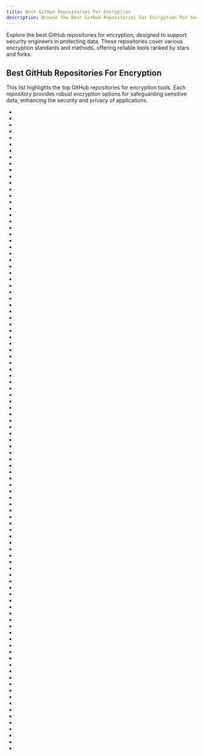 ```yaml
---
title: Best GitHub Repositories For Encryption
description: Browse The Best GitHub Repositories For Encryption For Security Engineers. Our Repos List Are Curated Then Ranked By Stars And Forks.
---
```


Explore the best GitHub repositories for encryption, designed to support security engineers in protecting data. These repositories cover various encryption standards and methods, offering reliable tools ranked by stars and forks.

## Best GitHub Repositories For Encryption

This list highlights the top GitHub repositories for encryption tools. Each repository provides robust encryption options for safeguarding sensitive data, enhancing the security and privacy of applications.

- <Badge owner="rclone" repoName="rclone" stars="https://img.shields.io/github/stars/rclone/rclone?style=flat&logoSize=auto" forks="https://img.shields.io/github/forks/rclone/rclone?style=flat&logoSize=auto"/>
- <Badge owner="spacedriveapp" repoName="spacedrive" stars="https://img.shields.io/github/stars/spacedriveapp/spacedrive?style=flat&logoSize=auto" forks="https://img.shields.io/github/forks/spacedriveapp/spacedrive?style=flat&logoSize=auto"/>
- <Badge owner="hashicorp" repoName="vault" stars="https://img.shields.io/github/stars/hashicorp/vault?style=flat&logoSize=auto" forks="https://img.shields.io/github/forks/hashicorp/vault?style=flat&logoSize=auto"/>
- <Badge owner="gchq" repoName="CyberChef" stars="https://img.shields.io/github/stars/gchq/CyberChef?style=flat&logoSize=auto" forks="https://img.shields.io/github/forks/gchq/CyberChef?style=flat&logoSize=auto"/>
- <Badge owner="trailofbits" repoName="algo" stars="https://img.shields.io/github/stars/trailofbits/algo?style=flat&logoSize=auto" forks="https://img.shields.io/github/forks/trailofbits/algo?style=flat&logoSize=auto"/>
- <Badge owner="openssl" repoName="openssl" stars="https://img.shields.io/github/stars/openssl/openssl?style=flat&logoSize=auto" forks="https://img.shields.io/github/forks/openssl/openssl?style=flat&logoSize=auto"/>
- <Badge owner="hwdsl2" repoName="setup-ipsec-vpn" stars="https://img.shields.io/github/stars/hwdsl2/setup-ipsec-vpn?style=flat&logoSize=auto" forks="https://img.shields.io/github/forks/hwdsl2/setup-ipsec-vpn?style=flat&logoSize=auto"/>
- <Badge owner="seaweedfs" repoName="seaweedfs" stars="https://img.shields.io/github/stars/seaweedfs/seaweedfs?style=flat&logoSize=auto" forks="https://img.shields.io/github/forks/seaweedfs/seaweedfs?style=flat&logoSize=auto"/>
- <Badge owner="Ciphey" repoName="Ciphey" stars="https://img.shields.io/github/stars/Ciphey/Ciphey?style=flat&logoSize=auto" forks="https://img.shields.io/github/forks/Ciphey/Ciphey?style=flat&logoSize=auto"/>
- <Badge owner="amark" repoName="gun" stars="https://img.shields.io/github/stars/amark/gun?style=flat&logoSize=auto" forks="https://img.shields.io/github/forks/amark/gun?style=flat&logoSize=auto"/>
- <Badge owner="FiloSottile" repoName="age" stars="https://img.shields.io/github/stars/FiloSottile/age?style=flat&logoSize=auto" forks="https://img.shields.io/github/forks/FiloSottile/age?style=flat&logoSize=auto"/>
- <Badge owner="ente-io" repoName="ente" stars="https://img.shields.io/github/stars/ente-io/ente?style=flat&logoSize=auto" forks="https://img.shields.io/github/forks/ente-io/ente?style=flat&logoSize=auto"/>
- <Badge owner="txthinking" repoName="brook" stars="https://img.shields.io/github/stars/txthinking/brook?style=flat&logoSize=auto" forks="https://img.shields.io/github/forks/txthinking/brook?style=flat&logoSize=auto"/>
- <Badge owner="angristan" repoName="openvpn-install" stars="https://img.shields.io/github/stars/angristan/openvpn-install?style=flat&logoSize=auto" forks="https://img.shields.io/github/forks/angristan/openvpn-install?style=flat&logoSize=auto"/>
- <Badge owner="cryptomator" repoName="cryptomator" stars="https://img.shields.io/github/stars/cryptomator/cryptomator?style=flat&logoSize=auto" forks="https://img.shields.io/github/forks/cryptomator/cryptomator?style=flat&logoSize=auto"/>
- <Badge owner="borgbackup" repoName="borg" stars="https://img.shields.io/github/stars/borgbackup/borg?style=flat&logoSize=auto" forks="https://img.shields.io/github/forks/borgbackup/borg?style=flat&logoSize=auto"/>
- <Badge owner="duplicati" repoName="duplicati" stars="https://img.shields.io/github/stars/duplicati/duplicati?style=flat&logoSize=auto" forks="https://img.shields.io/github/forks/duplicati/duplicati?style=flat&logoSize=auto"/>
- <Badge owner="alexanderepstein" repoName="Bash-Snippets" stars="https://img.shields.io/github/stars/alexanderepstein/Bash-Snippets?style=flat&logoSize=auto" forks="https://img.shields.io/github/forks/alexanderepstein/Bash-Snippets?style=flat&logoSize=auto"/>
- <Badge owner="Laverna" repoName="laverna" stars="https://img.shields.io/github/stars/Laverna/laverna?style=flat&logoSize=auto" forks="https://img.shields.io/github/forks/Laverna/laverna?style=flat&logoSize=auto"/>
- <Badge owner="beemdevelopment" repoName="Aegis" stars="https://img.shields.io/github/stars/beemdevelopment/Aegis?style=flat&logoSize=auto" forks="https://img.shields.io/github/forks/beemdevelopment/Aegis?style=flat&logoSize=auto"/>
- <Badge owner="mailpile" repoName="Mailpile" stars="https://img.shields.io/github/stars/mailpile/Mailpile?style=flat&logoSize=auto" forks="https://img.shields.io/github/forks/mailpile/Mailpile?style=flat&logoSize=auto"/>
- <Badge owner="AGWA" repoName="git-crypt" stars="https://img.shields.io/github/stars/AGWA/git-crypt?style=flat&logoSize=auto" forks="https://img.shields.io/github/forks/AGWA/git-crypt?style=flat&logoSize=auto"/>
- <Badge owner="ValveSoftware" repoName="GameNetworkingSockets" stars="https://img.shields.io/github/stars/ValveSoftware/GameNetworkingSockets?style=flat&logoSize=auto" forks="https://img.shields.io/github/forks/ValveSoftware/GameNetworkingSockets?style=flat&logoSize=auto"/>
- <Badge owner="drwetter" repoName="testssl.sh" stars="https://img.shields.io/github/stars/drwetter/testssl.sh?style=flat&logoSize=auto" forks="https://img.shields.io/github/forks/drwetter/testssl.sh?style=flat&logoSize=auto"/>
- <Badge owner="kopia" repoName="kopia" stars="https://img.shields.io/github/stars/kopia/kopia?style=flat&logoSize=auto" forks="https://img.shields.io/github/forks/kopia/kopia?style=flat&logoSize=auto"/>
- <Badge owner="berty" repoName="berty" stars="https://img.shields.io/github/stars/berty/berty?style=flat&logoSize=auto" forks="https://img.shields.io/github/forks/berty/berty?style=flat&logoSize=auto"/>
- <Badge owner="simplex-chat" repoName="simplex-chat" stars="https://img.shields.io/github/stars/simplex-chat/simplex-chat?style=flat&logoSize=auto" forks="https://img.shields.io/github/forks/simplex-chat/simplex-chat?style=flat&logoSize=auto"/>
- <Badge owner="robinmoisson" repoName="staticrypt" stars="https://img.shields.io/github/stars/robinmoisson/staticrypt?style=flat&logoSize=auto" forks="https://img.shields.io/github/forks/robinmoisson/staticrypt?style=flat&logoSize=auto"/>
- <Badge owner="timvisee" repoName="ffsend" stars="https://img.shields.io/github/stars/timvisee/ffsend?style=flat&logoSize=auto" forks="https://img.shields.io/github/forks/timvisee/ffsend?style=flat&logoSize=auto"/>
- <Badge owner="veracrypt" repoName="VeraCrypt" stars="https://img.shields.io/github/stars/veracrypt/VeraCrypt?style=flat&logoSize=auto" forks="https://img.shields.io/github/forks/veracrypt/VeraCrypt?style=flat&logoSize=auto"/>
- <Badge owner="travist" repoName="jsencrypt" stars="https://img.shields.io/github/stars/travist/jsencrypt?style=flat&logoSize=auto" forks="https://img.shields.io/github/forks/travist/jsencrypt?style=flat&logoSize=auto"/>
- <Badge owner="hwdsl2" repoName="docker-ipsec-vpn-server" stars="https://img.shields.io/github/stars/hwdsl2/docker-ipsec-vpn-server?style=flat&logoSize=auto" forks="https://img.shields.io/github/forks/hwdsl2/docker-ipsec-vpn-server?style=flat&logoSize=auto"/>
- <Badge owner="sqlcipher" repoName="sqlcipher" stars="https://img.shields.io/github/stars/sqlcipher/sqlcipher?style=flat&logoSize=auto" forks="https://img.shields.io/github/forks/sqlcipher/sqlcipher?style=flat&logoSize=auto"/>
- <Badge owner="sigalor" repoName="whatsapp-web-reveng" stars="https://img.shields.io/github/stars/sigalor/whatsapp-web-reveng?style=flat&logoSize=auto" forks="https://img.shields.io/github/forks/sigalor/whatsapp-web-reveng?style=flat&logoSize=auto"/>
- <Badge owner="tutao" repoName="tutanota" stars="https://img.shields.io/github/stars/tutao/tutanota?style=flat&logoSize=auto" forks="https://img.shields.io/github/forks/tutao/tutanota?style=flat&logoSize=auto"/>
- <Badge owner="sobolevn" repoName="awesome-cryptography" stars="https://img.shields.io/github/stars/sobolevn/awesome-cryptography?style=flat&logoSize=auto" forks="https://img.shields.io/github/forks/sobolevn/awesome-cryptography?style=flat&logoSize=auto"/>
- <Badge owner="purocean" repoName="yn" stars="https://img.shields.io/github/stars/purocean/yn?style=flat&logoSize=auto" forks="https://img.shields.io/github/forks/purocean/yn?style=flat&logoSize=auto"/>
- <Badge owner="ldqk" repoName="Masuit.Tools" stars="https://img.shields.io/github/stars/ldqk/Masuit.Tools?style=flat&logoSize=auto" forks="https://img.shields.io/github/forks/ldqk/Masuit.Tools?style=flat&logoSize=auto"/>
- <Badge owner="guanzhi" repoName="GmSSL" stars="https://img.shields.io/github/stars/guanzhi/GmSSL?style=flat&logoSize=auto" forks="https://img.shields.io/github/forks/guanzhi/GmSSL?style=flat&logoSize=auto"/>
- <Badge owner="TheLocehiliosan" repoName="yadm" stars="https://img.shields.io/github/stars/TheLocehiliosan/yadm?style=flat&logoSize=auto" forks="https://img.shields.io/github/forks/TheLocehiliosan/yadm?style=flat&logoSize=auto"/>
- <Badge owner="backup" repoName="backup" stars="https://img.shields.io/github/stars/backup/backup?style=flat&logoSize=auto" forks="https://img.shields.io/github/forks/backup/backup?style=flat&logoSize=auto"/>
- <Badge owner="qTox" repoName="qTox" stars="https://img.shields.io/github/stars/qTox/qTox?style=flat&logoSize=auto" forks="https://img.shields.io/github/forks/qTox/qTox?style=flat&logoSize=auto"/>
- <Badge owner="aws" repoName="s2n-tls" stars="https://img.shields.io/github/stars/aws/s2n-tls?style=flat&logoSize=auto" forks="https://img.shields.io/github/forks/aws/s2n-tls?style=flat&logoSize=auto"/>
- <Badge owner="build-trust" repoName="ockam" stars="https://img.shields.io/github/stars/build-trust/ockam?style=flat&logoSize=auto" forks="https://img.shields.io/github/forks/build-trust/ockam?style=flat&logoSize=auto"/>
- <Badge owner="peazip" repoName="PeaZip" stars="https://img.shields.io/github/stars/peazip/PeaZip?style=flat&logoSize=auto" forks="https://img.shields.io/github/forks/peazip/PeaZip?style=flat&logoSize=auto"/>
- <Badge owner="buttercup" repoName="buttercup-desktop" stars="https://img.shields.io/github/stars/buttercup/buttercup-desktop?style=flat&logoSize=auto" forks="https://img.shields.io/github/forks/buttercup/buttercup-desktop?style=flat&logoSize=auto"/>
- <Badge owner="charles2gan" repoName="GDA-android-reversing-Tool" stars="https://img.shields.io/github/stars/charles2gan/GDA-android-reversing-Tool?style=flat&logoSize=auto" forks="https://img.shields.io/github/forks/charles2gan/GDA-android-reversing-Tool?style=flat&logoSize=auto"/>
- <Badge owner="isar" repoName="hive" stars="https://img.shields.io/github/stars/isar/hive?style=flat&logoSize=auto" forks="https://img.shields.io/github/forks/isar/hive?style=flat&logoSize=auto"/>
- <Badge owner="orhanobut" repoName="hawk" stars="https://img.shields.io/github/stars/orhanobut/hawk?style=flat&logoSize=auto" forks="https://img.shields.io/github/forks/orhanobut/hawk?style=flat&logoSize=auto"/>
- <Badge owner="defuse" repoName="php-encryption" stars="https://img.shields.io/github/stars/defuse/php-encryption?style=flat&logoSize=auto" forks="https://img.shields.io/github/forks/defuse/php-encryption?style=flat&logoSize=auto"/>
- <Badge owner="sobolevn" repoName="git-secret" stars="https://img.shields.io/github/stars/sobolevn/git-secret?style=flat&logoSize=auto" forks="https://img.shields.io/github/forks/sobolevn/git-secret?style=flat&logoSize=auto"/>
- <Badge owner="smallstep" repoName="cli" stars="https://img.shields.io/github/stars/smallstep/cli?style=flat&logoSize=auto" forks="https://img.shields.io/github/forks/smallstep/cli?style=flat&logoSize=auto"/>
- <Badge owner="microsoft" repoName="SEAL" stars="https://img.shields.io/github/stars/microsoft/SEAL?style=flat&logoSize=auto" forks="https://img.shields.io/github/forks/microsoft/SEAL?style=flat&logoSize=auto"/>
- <Badge owner="rfjakob" repoName="gocryptfs" stars="https://img.shields.io/github/stars/rfjakob/gocryptfs?style=flat&logoSize=auto" forks="https://img.shields.io/github/forks/rfjakob/gocryptfs?style=flat&logoSize=auto"/>
- <Badge owner="google" repoName="fully-homomorphic-encryption" stars="https://img.shields.io/github/stars/google/fully-homomorphic-encryption?style=flat&logoSize=auto" forks="https://img.shields.io/github/forks/google/fully-homomorphic-encryption?style=flat&logoSize=auto"/>
- <Badge owner="henryboldi" repoName="felony" stars="https://img.shields.io/github/stars/henryboldi/felony?style=flat&logoSize=auto" forks="https://img.shields.io/github/forks/henryboldi/felony?style=flat&logoSize=auto"/>
- <Badge owner="gildas-lormeau" repoName="zip.js" stars="https://img.shields.io/github/stars/gildas-lormeau/zip.js?style=flat&logoSize=auto" forks="https://img.shields.io/github/forks/gildas-lormeau/zip.js?style=flat&logoSize=auto"/>
- <Badge owner="jtesta" repoName="ssh-audit" stars="https://img.shields.io/github/stars/jtesta/ssh-audit?style=flat&logoSize=auto" forks="https://img.shields.io/github/forks/jtesta/ssh-audit?style=flat&logoSize=auto"/>
- <Badge owner="RNCryptor" repoName="RNCryptor" stars="https://img.shields.io/github/stars/RNCryptor/RNCryptor?style=flat&logoSize=auto" forks="https://img.shields.io/github/forks/RNCryptor/RNCryptor?style=flat&logoSize=auto"/>
- <Badge owner="kjur" repoName="jsrsasign" stars="https://img.shields.io/github/stars/kjur/jsrsasign?style=flat&logoSize=auto" forks="https://img.shields.io/github/forks/kjur/jsrsasign?style=flat&logoSize=auto"/>
- <Badge owner="PiotrMachowski" repoName="Xiaomi-cloud-tokens-extractor" stars="https://img.shields.io/github/stars/PiotrMachowski/Xiaomi-cloud-tokens-extractor?style=flat&logoSize=auto" forks="https://img.shields.io/github/forks/PiotrMachowski/Xiaomi-cloud-tokens-extractor?style=flat&logoSize=auto"/>
- <Badge owner="homenc" repoName="HElib" stars="https://img.shields.io/github/stars/homenc/HElib?style=flat&logoSize=auto" forks="https://img.shields.io/github/forks/homenc/HElib?style=flat&logoSize=auto"/>
- <Badge owner="ChatSecure" repoName="ChatSecure-iOS" stars="https://img.shields.io/github/stars/ChatSecure/ChatSecure-iOS?style=flat&logoSize=auto" forks="https://img.shields.io/github/forks/ChatSecure/ChatSecure-iOS?style=flat&logoSize=auto"/>
- <Badge owner="privacytools" repoName="privacytools.io" stars="https://img.shields.io/github/stars/privacytools/privacytools.io?style=flat&logoSize=auto" forks="https://img.shields.io/github/forks/privacytools/privacytools.io?style=flat&logoSize=auto"/>
- <Badge owner="facebookarchive" repoName="conceal" stars="https://img.shields.io/github/stars/facebookarchive/conceal?style=flat&logoSize=auto" forks="https://img.shields.io/github/forks/facebookarchive/conceal?style=flat&logoSize=auto"/>
- <Badge owner="arthepsy" repoName="ssh-audit" stars="https://img.shields.io/github/stars/arthepsy/ssh-audit?style=flat&logoSize=auto" forks="https://img.shields.io/github/forks/arthepsy/ssh-audit?style=flat&logoSize=auto"/>
- <Badge owner="stefanesser" repoName="dumpdecrypted" stars="https://img.shields.io/github/stars/stefanesser/dumpdecrypted?style=flat&logoSize=auto" forks="https://img.shields.io/github/forks/stefanesser/dumpdecrypted?style=flat&logoSize=auto"/>
- <Badge owner="ulisesbocchio" repoName="jasypt-spring-boot" stars="https://img.shields.io/github/stars/ulisesbocchio/jasypt-spring-boot?style=flat&logoSize=auto" forks="https://img.shields.io/github/forks/ulisesbocchio/jasypt-spring-boot?style=flat&logoSize=auto"/>
- <Badge owner="privacyguides" repoName="privacyguides.org" stars="https://img.shields.io/github/stars/privacyguides/privacyguides.org?style=flat&logoSize=auto" forks="https://img.shields.io/github/forks/privacyguides/privacyguides.org?style=flat&logoSize=auto"/>
- <Badge owner="str4d" repoName="rage" stars="https://img.shields.io/github/stars/str4d/rage?style=flat&logoSize=auto" forks="https://img.shields.io/github/forks/str4d/rage?style=flat&logoSize=auto"/>
- <Badge owner="x2on" repoName="OpenSSL-for-iPhone" stars="https://img.shields.io/github/stars/x2on/OpenSSL-for-iPhone?style=flat&logoSize=auto" forks="https://img.shields.io/github/forks/x2on/OpenSSL-for-iPhone?style=flat&logoSize=auto"/>
- <Badge owner="HACKERALERT" repoName="Picocrypt" stars="https://img.shields.io/github/stars/HACKERALERT/Picocrypt?style=flat&logoSize=auto" forks="https://img.shields.io/github/forks/HACKERALERT/Picocrypt?style=flat&logoSize=auto"/>
- <Badge owner="atomashpolskiy" repoName="bt" stars="https://img.shields.io/github/stars/atomashpolskiy/bt?style=flat&logoSize=auto" forks="https://img.shields.io/github/forks/atomashpolskiy/bt?style=flat&logoSize=auto"/>
- <Badge owner="wolfSSL" repoName="wolfssl" stars="https://img.shields.io/github/stars/wolfSSL/wolfssl?style=flat&logoSize=auto" forks="https://img.shields.io/github/forks/wolfSSL/wolfssl?style=flat&logoSize=auto"/>
- <Badge owner="sh-dv" repoName="hat.sh" stars="https://img.shields.io/github/stars/sh-dv/hat.sh?style=flat&logoSize=auto" forks="https://img.shields.io/github/forks/sh-dv/hat.sh?style=flat&logoSize=auto"/>
- <Badge owner="pglombardo" repoName="PasswordPusher" stars="https://img.shields.io/github/stars/pglombardo/PasswordPusher?style=flat&logoSize=auto" forks="https://img.shields.io/github/forks/pglombardo/PasswordPusher?style=flat&logoSize=auto"/>
- <Badge owner="i2p" repoName="i2p.i2p" stars="https://img.shields.io/github/stars/i2p/i2p.i2p?style=flat&logoSize=auto" forks="https://img.shields.io/github/forks/i2p/i2p.i2p?style=flat&logoSize=auto"/>
- <Badge owner="cryfs" repoName="cryfs" stars="https://img.shields.io/github/stars/cryfs/cryfs?style=flat&logoSize=auto" forks="https://img.shields.io/github/forks/cryfs/cryfs?style=flat&logoSize=auto"/>
- <Badge owner="itext" repoName="itext-java" stars="https://img.shields.io/github/stars/itext/itext-java?style=flat&logoSize=auto" forks="https://img.shields.io/github/forks/itext/itext-java?style=flat&logoSize=auto"/>
- <Badge owner="square" repoName="go-jose" stars="https://img.shields.io/github/stars/square/go-jose?style=flat&logoSize=auto" forks="https://img.shields.io/github/forks/square/go-jose?style=flat&logoSize=auto"/>
- <Badge owner="shaka-project" repoName="shaka-packager" stars="https://img.shields.io/github/stars/shaka-project/shaka-packager?style=flat&logoSize=auto" forks="https://img.shields.io/github/forks/shaka-project/shaka-packager?style=flat&logoSize=auto"/>
- <Badge owner="Peergos" repoName="Peergos" stars="https://img.shields.io/github/stars/Peergos/Peergos?style=flat&logoSize=auto" forks="https://img.shields.io/github/forks/Peergos/Peergos?style=flat&logoSize=auto"/>
- <Badge owner="lestrrat-go" repoName="jwx" stars="https://img.shields.io/github/stars/lestrrat-go/jwx?style=flat&logoSize=auto" forks="https://img.shields.io/github/forks/lestrrat-go/jwx?style=flat&logoSize=auto"/>
- <Badge owner="rustic-rs" repoName="rustic" stars="https://img.shields.io/github/stars/rustic-rs/rustic?style=flat&logoSize=auto" forks="https://img.shields.io/github/forks/rustic-rs/rustic?style=flat&logoSize=auto"/>
- <Badge owner="easychen" repoName="CookieCloud" stars="https://img.shields.io/github/stars/easychen/CookieCloud?style=flat&logoSize=auto" forks="https://img.shields.io/github/forks/easychen/CookieCloud?style=flat&logoSize=auto"/>
- <Badge owner="ranisalt" repoName="node-argon2" stars="https://img.shields.io/github/stars/ranisalt/node-argon2?style=flat&logoSize=auto" forks="https://img.shields.io/github/forks/ranisalt/node-argon2?style=flat&logoSize=auto"/>
- <Badge owner="cossacklabs" repoName="themis" stars="https://img.shields.io/github/stars/cossacklabs/themis?style=flat&logoSize=auto" forks="https://img.shields.io/github/forks/cossacklabs/themis?style=flat&logoSize=auto"/>
- <Badge owner="lavabit" repoName="magma" stars="https://img.shields.io/github/stars/lavabit/magma?style=flat&logoSize=auto" forks="https://img.shields.io/github/forks/lavabit/magma?style=flat&logoSize=auto"/>
- <Badge owner="editso" repoName="fuso" stars="https://img.shields.io/github/stars/editso/fuso?style=flat&logoSize=auto" forks="https://img.shields.io/github/forks/editso/fuso?style=flat&logoSize=auto"/>
- <Badge owner="namshi" repoName="jose" stars="https://img.shields.io/github/stars/namshi/jose?style=flat&logoSize=auto" forks="https://img.shields.io/github/forks/namshi/jose?style=flat&logoSize=auto"/>
- <Badge owner="HotCakeX" repoName="Harden-Windows-Security" stars="https://img.shields.io/github/stars/HotCakeX/Harden-Windows-Security?style=flat&logoSize=auto" forks="https://img.shields.io/github/forks/HotCakeX/Harden-Windows-Security?style=flat&logoSize=auto"/>
- <Badge owner="sgan81" repoName="apfs-fuse" stars="https://img.shields.io/github/stars/sgan81/apfs-fuse?style=flat&logoSize=auto" forks="https://img.shields.io/github/forks/sgan81/apfs-fuse?style=flat&logoSize=auto"/>
- <Badge owner="mprimi" repoName="portable-secret" stars="https://img.shields.io/github/stars/mprimi/portable-secret?style=flat&logoSize=auto" forks="https://img.shields.io/github/forks/mprimi/portable-secret?style=flat&logoSize=auto"/>
- <Badge owner="mailvelope" repoName="mailvelope" stars="https://img.shields.io/github/stars/mailvelope/mailvelope?style=flat&logoSize=auto" forks="https://img.shields.io/github/forks/mailvelope/mailvelope?style=flat&logoSize=auto"/>
- <Badge owner="itext" repoName="itext-dotnet" stars="https://img.shields.io/github/stars/itext/itext-dotnet?style=flat&logoSize=auto" forks="https://img.shields.io/github/forks/itext/itext-dotnet?style=flat&logoSize=auto"/>
- <Badge owner="complexorganizations" repoName="wireguard-manager" stars="https://img.shields.io/github/stars/complexorganizations/wireguard-manager?style=flat&logoSize=auto" forks="https://img.shields.io/github/forks/complexorganizations/wireguard-manager?style=flat&logoSize=auto"/>
- <Badge owner="bcgit" repoName="bc-csharp" stars="https://img.shields.io/github/stars/bcgit/bc-csharp?style=flat&logoSize=auto" forks="https://img.shields.io/github/forks/bcgit/bc-csharp?style=flat&logoSize=auto"/>
- <Badge owner="kimci86" repoName="bkcrack" stars="https://img.shields.io/github/stars/kimci86/bkcrack?style=flat&logoSize=auto" forks="https://img.shields.io/github/forks/kimci86/bkcrack?style=flat&logoSize=auto"/>
- <Badge owner="core-lib" repoName="xjar" stars="https://img.shields.io/github/stars/core-lib/xjar?style=flat&logoSize=auto" forks="https://img.shields.io/github/forks/core-lib/xjar?style=flat&logoSize=auto"/>
- <Badge owner="julesontheroad" repoName="NSC_BUILDER" stars="https://img.shields.io/github/stars/julesontheroad/NSC_BUILDER?style=flat&logoSize=auto" forks="https://img.shields.io/github/forks/julesontheroad/NSC_BUILDER?style=flat&logoSize=auto"/>